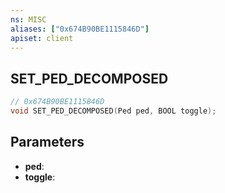 ```yaml
---
ns: MISC
aliases: ["0x674B90BE1115846D"]
apiset: client
---
```

## SET_PED_DECOMPOSED

```c
// 0x674B90BE1115846D
void SET_PED_DECOMPOSED(Ped ped, BOOL toggle);
```


## Parameters
* **ped**:
* **toggle**: